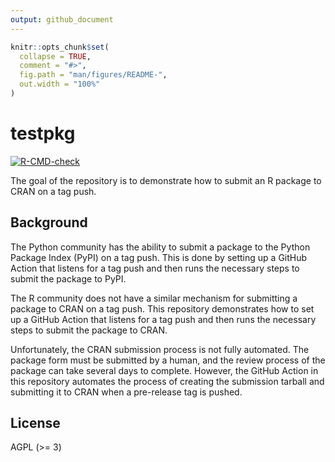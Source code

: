 ```yaml
---
output: github_document
---
```


<!-- README.md is generated from README.Rmd. Please edit that file -->

```r
knitr::opts_chunk$set(
  collapse = TRUE,
  comment = "#>",
  fig.path = "man/figures/README-",
  out.width = "100%"
)
```

# testpkg

<!-- badges: start -->
[![R-CMD-check](https://github.com/coatless-r-n-d/r-pkg-submit-on-tag/actions/workflows/R-CMD-check.yaml/badge.svg)](https://github.com/coatless-r-n-d/r-pkg-submit-on-tag/actions/workflows/R-CMD-check.yaml)
<!-- badges: end -->

The goal of the repository is to demonstrate how to submit an R package to CRAN
on a tag push.

## Background

The Python community has the ability to submit a package to the Python Package
Index (PyPI) on a tag push. This is done by setting up a GitHub Action that
listens for a tag push and then runs the necessary steps to submit the package
to PyPI.

The R community does not have a similar mechanism for submitting a package to
CRAN on a tag push. This repository demonstrates how to set up a GitHub Action
that listens for a tag push and then runs the necessary steps to submit the
package to CRAN.

Unfortunately, the CRAN submission process is not fully automated. The package
form must be submitted by a human, and the review process of the package can
take several days to complete. However, the GitHub Action in this repository 
automates the process of creating the submission tarball and submitting it to CRAN
when a pre-release tag is pushed. 

## License

AGPL (>= 3)
